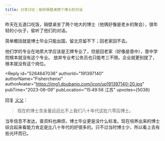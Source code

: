 ```yaml
---
title: 分享讨论｜偷听隔壁桌两个博士的对话
---
```



<Forum groupName="我们在偷听" groupUrl="https://www.douban.com/group/737051/" archivedAt="2025-05-16T14:26:03.998Z">
  <Post
    id="293074228"
    title="分享讨论｜偷听隔壁桌两个博士的对话"
    url="https://www.douban.com/group/topic/293074228/?_spm_id=MjAyODg0NjM3"
    pubTime="05-07"
    highlightUserId="191397140"
  >
昨天在五道口吃饭，隔壁桌坐了两个地大的博士（他俩好像是老乡的聚会），很年轻的小伙子，偷听了他们的对话。

简单概括就是博士毕业只能出国，留北京留不下；回老家回不去。

他们学的专业在地质大学应该是王牌专业了，但是回老家（好像是晋中），晋中学院根本就没有这个专业。
放弃专业考公务员也只能考三不限。企业就更别提了，根本就没有这个岗位。

<Reply
  id="5264647036"
  authorId="191397140"
  authorName="Fisherchenxi"
  authorAvatar="https://img1.doubanio.com/icon/up191397140-20.jpg"
  pubTime="2023-08-09"
  pubLocation="15:49:56 江苏"
  upvotes={5038}
>
回复 [义父](https://www.douban.com/people/3078325/)：
> 现在的博士含金量远远比不上我们八十年代这批六零后博士。

当年信息不发达，查资料也麻烦，博士毕业更是没什么标准。现在培养出来的博士综合起来看能力肯定是比八十年代的好很多的。只不过当时博士少，所以看上去有些光环而已。
</Reply>
  </Post>
</Forum>
